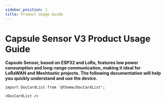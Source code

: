 ```yaml
---
sidebar_position: 1
title: Product Usage Guide
---
```

# Capsule Sensor V3 Product Usage Guide


**Capsule Sensor, based on ESP32 and LoRa, features low power consumption and long-range communication, making it ideal for LoRaWAN and Meshtastic projects. The following documentation will help you quickly understand and use the device.**

```mdx-code-block
import DocCardList from '@theme/DocCardList';

<DocCardList />
```
